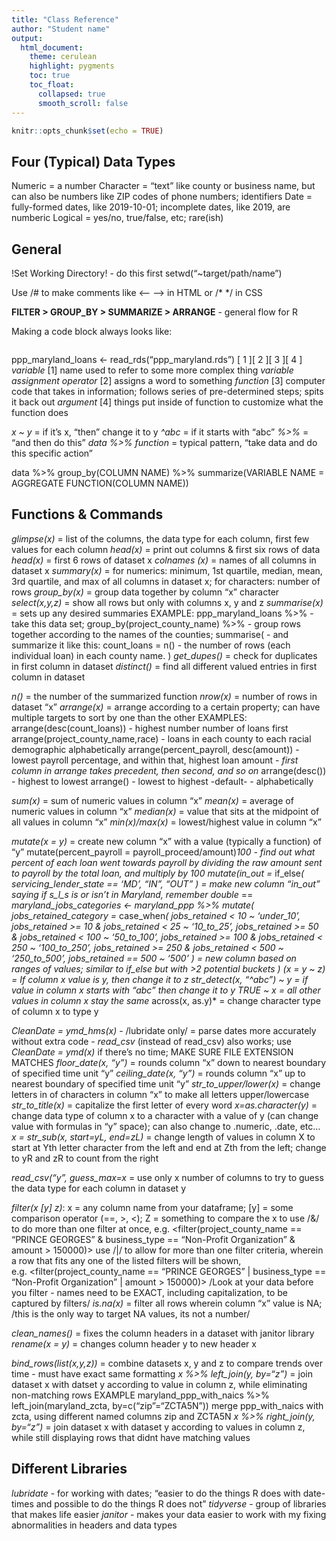 ```yaml
---
title: "Class Reference"
author: "Student name"
output:
  html_document:
    theme: cerulean
    highlight: pygments
    toc: true
    toc_float:
      collapsed: true
      smooth_scroll: false
---
```


```r
knitr::opts_chunk$set(echo = TRUE)
```
## Four (Typical) Data Types
Numeric = a number
Character = "text" like county or business name, but can also be numbers like ZIP codes of phone numbers; identifiers
Date = fully-formed dates, like 2019-10-01; incomplete dates, like 2019, are numberic
Logical = yes/no, true/false, etc; rare(ish)

## General

!Set Working Directory! - do this first
setwd("~target/path/name")

Use /# to make comments like <-- --> in HTML or /* */ in CSS

**FILTER > GROUP_BY > SUMMARIZE > ARRANGE** - general flow for R

Making a code block always looks like:
```r

```

ppp_maryland_loans <- read_rds("ppp_maryland.rds")
[        1       ][ 2 ][   3  ][        4        ]
*variable* [1] name used to refer to some more complex thing
*variable assignment operator* [2] assigns a word to something
*function* [3] computer code that takes in information; follows series of pre-determined steps; spits it back out
*argument* [4] things put inside of function to customize what the function does

*x ~ y* = if it's x, "then" change it to y
*^abc* = if it starts with "abc"
*%>%* = "and then do this"
*data %>% function* = typical pattern, "take data and do this specific action"

data %>% group_by(COLUMN NAME) %>% summarize(VARIABLE NAME = AGGREGATE FUNCTION(COLUMN NAME))

## Functions & Commands
*glimpse(x)* = list of the columns, the data type for each column, first few values for each column
*head(x)* = print out columns & first six rows of data
*head(x)* = first 6 rows of dataset x
*colnames (x)* = names of all columns in dataset x
*summary(x)* = for numerics: minimum, 1st quartile, median, mean, 3rd quartile, and max of all columns in dataset x; for characters: number of rows
*group_by(x)* = group data together by column "x" character
*select(x,y,z)* = show all rows but only with columns x, y and z
*summarise(x)* = sets up any desired summaries
  EXAMPLE:
  ppp_maryland_loans %>%               - take this data set;
  group_by(project_county_name) %>%    - group rows together according to the names of the counties;
  summarise(                           - and summarize it like this:
    count_loans = n()                  - the number of rows (each individual loan) in each county name.
  )
*get_dupes()* = check for duplicates in first column in dataset
*distinct()* = find all different valued entries in first column in dataset

*n()* = the number of the summarized function
*nrow(x)* = number of rows in dataset "x"
*arrange(x)* = arrange according to a certain property; can have multiple targets to sort by one than the other
  EXAMPLES:
  arrange(desc(count_loans))           - highest number number of loans first
  arrange(project_county_name,race)    - loans in each county to each racial demographic
alphabetically
  arrange(percent_payroll, desc(amount)) - lowest payroll percentage, and within that, highest loan amount - *first column in arrange takes precedent, then second, and so on*
    arrange(desc())                    - highest to lowest
    arrange()                          - lowest to highest
    -default-                          - alphabetically

*sum(x)* = sum of numeric values in column "x"
*mean(x)* = average of numeric values in column "x"
*median(x)* = value that sits at the midpoint of all values in column "x"
*min(x)/max(x)* = lowest/highest value in column "x"

*mutate(x = y)* = create new column "x" with a value (typically a function) of "y"
  mutate(percent_payroll = payroll_proceed/amount)*100 - find out what percent of each loan went towards payroll by dividing the raw amount sent to payroll by the total loan, and multiply by 100
  mutate(in_out = *if_else*(
    servicing_lender_state == 'MD', "IN", "OUT"
  ) = make new column "in_out" saying if s_l_s is or isn't in Maryland, remember double *==*
  maryland_jobs_categories <- maryland_ppp %>%
mutate(
  jobs_retained_category = *case_when*(
    jobs_retained < 10 ~ 'under_10',
    jobs_retained >= 10 & jobs_retained < 25 ~ '10_to_25',
    jobs_retained >= 50 & jobs_retained < 100 ~ '50_to_100',
    jobs_retained >= 100 & jobs_retained < 250 ~ '100_to_250',
    jobs_retained >= 250 & jobs_retained < 500 ~ '250_to_500',
    jobs_retained == 500 ~ '500'
  ) = new column based on ranges of values; similar to if_else but with >2 potential buckets
)
    (x = y ~ z) = If column x value is y, then change it to z
    str_detect(x, "^abc") ~ y = if value in column x starts with "abc" then change it to y
    TRUE ~ x = all other values in column x stay the same
  *across(x, as.y)* = change character type of column x to type y
    
  *CleanDate = ymd_hms(x)* - /lubridate only/ = parse dates more accurately without extra code - *read_csv* (instead of read_csv) also works; use *CleanDate = ymd(x)* if there's no time; MAKE SURE FILE EXTENSION MATCHES
  *floor_date(x, "y")* = rounds column "x" down to nearest boundary of specified time unit "y"
  *ceiling_date(x, "y")* = rounds column "x" up to nearest boundary of specified time unit "y"
  *str_to_upper/lower(x)* = change letters in of characters in column "x" to make all letters upper/lowercase
  *str_to_title(x)* = capitalize the first letter of every word
  *x=as.character(y)* = change data type of column x to a character with a value of y (can change value with formulas in "y" space); can also change to .numeric, .date, etc...
  *x = str_sub(x, start=yL, end=zL)* = change length of values in column X to start at Yth letter character from the left and end at Zth from the left; change to yR and zR to count from the right
  
*read_csv("y", guess_max=x* = use only x number of columns to try to guess the data type for each column in dataset y

*filter(x [y] z)*:  x = any column name from your dataframe; [y] = some comparison operator (==, >,  <); Z = something to compare the x to
  use /&/ to do more than one filter at once, e.g. <filter(project_county_name == "PRINCE GEORGES" & business_type == "Non-Profit Organization" & amount > 150000)>
  use /|/ to allow for more than one filter criteria, wherein a row that fits any one of the listed filters will be shown, e.g. <filter(project_county_name == "PRINCE GEORGES" | business_type == "Non-Profit Organization" | amount > 150000)>
  /Look at your data before you filter - names need to be EXACT, including capitalization, to be captured by filters/
  *is.na(x)* = filter all rows wherein column "x" value is NA; /this is the only way to target NA values, its not a number/
  
*clean_names()* = fixes the column headers in a dataset with janitor library
*rename(x = y)* = changes column header y to new header x

*bind_rows(list(x,y,z))* = combine datasets x, y and z to compare trends over time - must have exact same formatting
*x %>% left_join(y, by="z")* = join dataset x with datset y according to value in column z, while eliminating non-matching rows
  EXAMPLE
  maryland_ppp_with_naics %>% left_join(maryland_zcta, by=c("zip"="ZCTA5N"))
    merge ppp_with_naics with zcta, using different named columns zip and ZCTA5N
*x %>% right_join(y, by="z")* = join dataset x with dataset y according to values in column z, while still displaying rows that didnt have matching values


## Different Libraries ##

*lubridate* - for working with dates; "easier to do the things R does with date-times and possible to do the things R does not"
*tidyverse* - group of libraries that makes life easier
*janitor* - makes your data easier to work with my fixing abnormalities in headers and data types